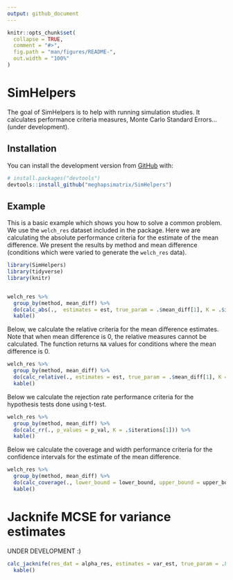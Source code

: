 ```yaml
---
output: github_document
---
```


<!-- README.md is generated from README.Rmd. Please edit that file -->

```r
knitr::opts_chunk$set(
  collapse = TRUE,
  comment = "#>",
  fig.path = "man/figures/README-",
  out.width = "100%"
)
```

# SimHelpers

<!-- badges: start -->
<!-- badges: end -->

The goal of SimHelpers is to help with running simulation studies. It calculates performance criteria measures, Monte Carlo Standard Errors...(under development).

## Installation

You can install the development version from [GitHub](https://github.com/) with:

``` r
# install.packages("devtools")
devtools::install_github("meghapsimatrix/SimHelpers")
```
## Example

This is a basic example which shows you how to solve a common problem. We use the `welch_res` dataset included in the package. Here we are calculating the absolute performance criteria for the estimate of the mean difference. We present the results by method and mean difference (conditions which were varied to generate the `welch_res` data).


```r
library(SimHelpers)
library(tidyverse)
library(knitr)


welch_res %>%
  group_by(method, mean_diff) %>%
  do(calc_abs(.,  estimates = est, true_param = .$mean_diff[1], K = .$iterations[1])) %>%
  kable()
```

Below, we calculate the relative criteria for the mean difference estimates. Note that when mean difference is 0, the relative measures cannot be calculated. The function returns `NA` values for conditions where the mean difference is 0. 

```r
welch_res %>%
  group_by(method, mean_diff) %>%
  do(calc_relative(., estimates = est, true_param = .$mean_diff[1], K = .$iterations[1])) %>%
  kable()

```


Below we calculate the rejection rate performance criteria for the hypothesis tests done using t-test.  

```r
welch_res %>%
  group_by(method, mean_diff) %>%
  do(calc_rr(., p_values = p_val, K = .$iterations[1])) %>%
  kable()
```


Below we calculate the coverage and width performance criteria for the confidence intervals for the estimate of the mean difference.

```r
welch_res %>%
  group_by(method, mean_diff) %>%
  do(calc_coverage(., lower_bound = lower_bound, upper_bound = upper_bound, true_param = .$mean_diff[1], K = .$iterations[1])) %>%
  kable()
```


# Jacknife MCSE for variance estimates

UNDER DEVELOPMENT :) 

```r
calc_jacknife(res_dat = alpha_res, estimates = var_est, true_param = .8, K = nrow(alpha_res)) %>%
  kable()
```

